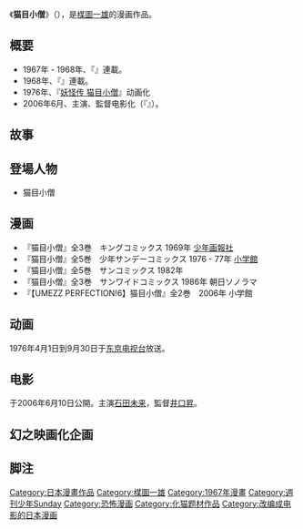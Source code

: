 {{unreferenced|time=2011-08-21T08:28:17+00:00}}

《'''猫目小僧'''》（{{lang|ja|ねこめこぞう}}），是[[楳圖一雄|楳圖一雄]]的漫画作品。

==概要==
* 1967年 - 1968年、『{{link-ja|少年画報|少年画報}}』連載。
* 1968年、『{{link-ja|少年King|少年キング}}』連載。
* 1976年、『[[妖怪传_猫目小僧|妖怪传 猫目小僧]]』动画化 
* 2006年6月、{{link-ja|石田未来|石田未来}}主演、{{link-ja|井口昇|井口昇}}監督电影化（『{{link-ja|猫目小僧 (电影)|猫目小僧 (映画)|猫目小僧}}』）。

==故事==
== 登場人物 ==
* 猫目小僧

== 漫画 ==
*『猫目小僧』全3巻　キングコミックス 1969年 [[少年画報社|少年画報社]]
*『猫目小僧』全5巻　少年サンデーコミックス 1976 - 77年 [[小学館|小学館]]
*『猫目小僧』全5巻　サンコミックス 1982年 {{link-ja|朝日Sonorama|朝日ソノラマ}} 
*『猫目小僧』全3巻　サンワイドコミックス 1986年 朝日ソノラマ
*『【UMEZZ PERFECTION!6】猫目小僧』全2巻　2006年 小学館

== 动画 ==
{{Main|妖怪传 猫目小僧}}

1976年4月1日到9月30日于[[东京电视台|东京电视台]]放送。

== 电影 ==
{{main|猫目小僧 (电影)}}

于2006年6月10日公開。主演[[石田未来|石田未来]]，監督[[井口昇|井口昇]]。

==幻之映画化企画==

==脚注==
{{Reflist|2}}

{{Manga-stub}}

{{DEFAULTSORT:Nekomekozou}}
[[Category:日本漫畫作品|Category:日本漫畫作品]]
[[Category:楳圖一雄|Category:楳圖一雄]]
[[Category:1967年漫畫|Category:1967年漫畫]]
[[Category:週刊少年Sunday|Category:週刊少年Sunday]]
[[Category:恐怖漫画|Category:恐怖漫画]]
[[Category:化猫题材作品|Category:化猫题材作品]]
[[Category:改编成电影的日本漫画|Category:改编成电影的日本漫画]]